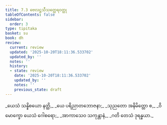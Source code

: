 ```yaml
---
title: 7.3 ဗေလဋ္ဌသီသတ္ထေရဝတ္ထု
tableOfContents: false
sidebar:
  order: 3
type: tipitaka
basket: su
book: dh
review:
  current: review
  updated: '2025-10-20T18:11:36.533702'
  updated_by: ''
  notes: ''
  history:
  - state: review
    date: '2025-10-20T18:11:36.533702'
    updated_by: ''
    notes: ''
    previous_state: draft
---
```



<DynamicBreadcrumb />


<ReviewStatus review={frontmatter.review} showDetails={true} />

<HypothesisAnnotation frontmatter={frontmatter} />

<Division number="92" book="dh" e="ch" v="18" p="26">

<Paragraph number="99" type="verses" book="dh">
_ယေသံ သန္နိစယော နတ္ထိ,_  
_ယေ ပရိညာတဘောဇနာ;_  
_သုညတော အနိမိတ္တော စ,_  
_ဝိမောက္ခော ယေသံ ဂေါစရော;_  
_အာကာသေဝ သကုန္တာနံ,_  
_ဂတိ တေသံ ဒုရန္နယာ._
</Paragraph>
</Division>